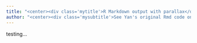 ```yaml
---
title: "<center><div class='mytitle'>R Markdown output with parallax</div></center>"
author: "<center><div class='mysubtitle'>See Yan's original Rmd code on [github](https://github.com/holtzy/R-Markdown-Parallax/tree/master)! </div></center>"
---
```


testing...
